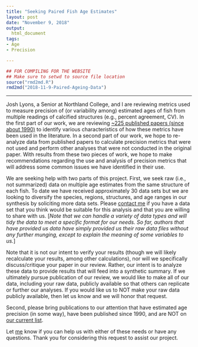```yaml
---
title: "Seeking Paired Fish Age Estimates"
layout: post
date: "November 9, 2018"
output:
  html_document
tags:
- Age
- Precision

---
```

```r
## FOR COMPILING FOR THE WEBSITE
## Make sure to setwd to source file location
source("rmd2md.R")
rmd2md("2018-11-9-Paired-Ageing-Data")
```

----

Josh Lyons, a Senior at Northland College, and I are reviewing metrics used to measure precision of (or variability among) estimated ages of fish from multiple readings of calcified structures (e.g., percent agreement, CV). In the first part of our work, we are reviewing [~225 published papers (since about 1990)]((https://github.com/droglenc/AgePrecision/blob/master/docs/LitReview_List.pdf)) to identify various characteristics of how these metrics have been used in the literature. In a second part of our work, we hope to re-analyze data from published papers to calculate precision metrics that were not used and perform other analyses that were not conducted in the original paper. With results from these two pieces of work, we hope to make recommendations regarding the use and analysis of precision metrics that will address some common issues we have identified in their use.

We are seeking help with two parts of this project. First, we seek raw (i.e., not summarized) data on multiple age estimates from the same structure of each fish. To date we have received approximately 30 data sets but we are looking to diversify the species, regions, structures, and age ranges in our synthesis by soliciting more data sets. Please [contact me](mailto:derek@derekogle.com) if you have a data set that you think would be suitable for this analysis and that you are willing to share with us. [*Note that we can handle a variety of data types and will tidy the data to meet a specific format for our needs. So far, authors that have provided us data have simply provided us their raw data files without any further munging, except to explain the meaning of some variables to us.*]

Note that it is not our intent to verify your results (though we will likely recalculate your results, among other calculations), nor will we specifically discuss/critique your paper in our review. Rather, our intent is to analyze these data to provide results that will feed into a synthetic summary. If we ultimately pursue publication of our review, we would like to make all of our data, including your raw data, publicly available so that others can replicate or further our analyses. If you would like us to NOT make your raw data publicly available, then let us know and we will honor that request.

Second, please bring publications to our attention that have estimated age precision (in some way), have been published since 1990, and are NOT on [our current list](https://github.com/droglenc/AgePrecision/blob/master/docs/LitReview_List.pdf).

Let [me](mailto:derek@derekogle.com) know if you can help us with either of these needs or have any questions. Thank you for considering this request to assist our project.
